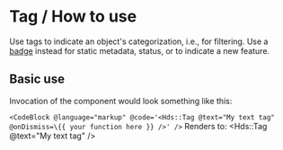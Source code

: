 
<Meta title="Components/Tag/How to use" />

# Tag / How to use

Use tags to indicate an object's categorization, i.e., for filtering. Use a <a href="#">badge</a> instead for static metadata, status, or to indicate a new feature.

## Basic use
Invocation of the component would look something like this:
<!-- had to comment it out using the backtick because the @[] args trigger an error -->
`<CodeBlock @language="markup" @code='<Hds::Tag @text="My text tag" @onDismiss=\{{ your function here }} />' />`
Renders to:
<Hds::Tag @text="My text tag" />
